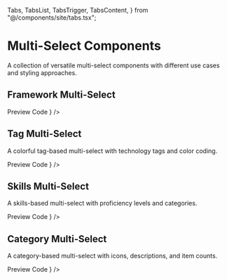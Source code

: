   Tabs,
  TabsList,
  TabsTrigger,
  TabsContent,
} from "@/components/site/tabs.tsx";

# Multi-Select Components

A collection of versatile multi-select components with different use cases and styling approaches.

## Framework Multi-Select

<Tabs defaultValue="preview" className="">
  <TabsList>
    <TabsTrigger value="preview">Preview</TabsTrigger>
    <TabsTrigger value="code">Code</TabsTrigger>
  </TabsList>
  <TabsContent value="preview">
    <ComponentRenderer component={<MultiSelectPage />} />
  </TabsContent>
  <TabsContent value="code">
    <CodeBlock filePath="src/app/components/multiselector/multiselector1.tsx" />
  </TabsContent>
</Tabs>

## Tag Multi-Select

A colorful tag-based multi-select with technology tags and color coding.

<Tabs defaultValue="preview" className="">
  <TabsList>
    <TabsTrigger value="preview">Preview</TabsTrigger>
    <TabsTrigger value="code">Code</TabsTrigger>
  </TabsList>
  <TabsContent value="preview">
    <ComponentRenderer component={<TagMultiSelectPage />} />
  </TabsContent>
  <TabsContent value="code">
    <CodeBlock filePath="src/app/components/multiselector/multiselector2.tsx" />
  </TabsContent>
</Tabs>

## Skills Multi-Select

A skills-based multi-select with proficiency levels and categories.

<Tabs defaultValue="preview" className="">
  <TabsList>
    <TabsTrigger value="preview">Preview</TabsTrigger>
    <TabsTrigger value="code">Code</TabsTrigger>
  </TabsList>
  <TabsContent value="preview">
    <ComponentRenderer component={<SkillMultiSelectPage />} />
  </TabsContent>
  <TabsContent value="code">
    <CodeBlock filePath="src/app/components/multiselector/multiselector3.tsx" />
  </TabsContent>
</Tabs>

## Category Multi-Select

A category-based multi-select with icons, descriptions, and item counts.

<Tabs defaultValue="preview" className="">
  <TabsList>
    <TabsTrigger value="preview">Preview</TabsTrigger>
    <TabsTrigger value="code">Code</TabsTrigger>
  </TabsList>
  <TabsContent value="preview">
    <ComponentRenderer component={<CategoryMultiSelectPage />} />
  </TabsContent>
  <TabsContent value="code">
    <CodeBlock filePath="src/app/components/multiselector/multiselector4.tsx" />
  </TabsContent>
</Tabs>
